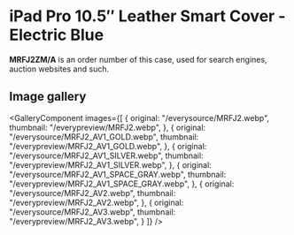 
# iPad Pro 10.5″ Leather Smart Cover - Electric Blue

<Callout type='info' emoji='👉🏻'>**MRFJ2ZM/A** is an order number of this case, used for search engines, auction websites and such.</Callout>

## Image gallery

<GalleryComponent
    images={[
      {
        original: "/everysource/MRFJ2.webp",
        thumbnail: "/everypreview/MRFJ2.webp",
      },
      {
        original: "/everysource/MRFJ2_AV1_GOLD.webp",
        thumbnail: "/everypreview/MRFJ2_AV1_GOLD.webp",
      },
      {
        original: "/everysource/MRFJ2_AV1_SILVER.webp",
        thumbnail: "/everypreview/MRFJ2_AV1_SILVER.webp",
      },
      {
        original: "/everysource/MRFJ2_AV1_SPACE_GRAY.webp",
        thumbnail: "/everypreview/MRFJ2_AV1_SPACE_GRAY.webp",
      },
      {
        original: "/everysource/MRFJ2_AV2.webp",
        thumbnail: "/everypreview/MRFJ2_AV2.webp",
      },
      {
        original: "/everysource/MRFJ2_AV3.webp",
        thumbnail: "/everypreview/MRFJ2_AV3.webp",
      }
    ]}
  />
